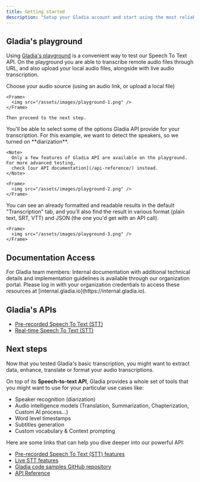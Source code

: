 ```yaml
---
title: Getting started
description: "Setup your Gladia account and start using the most reliable state-of-the-art Speech To Text API"
---
```



<SetupAccount />

## Gladia's playground

Using [Gladia's playground](https://app.gladia.io/playground/1) is a convenient way to test our Speech To Text API. On the playground
you are able to transcribe remote audio files through URL, and also upload your local audio files, alongside with live
audio transcription.

<Steps>
  <Step title="Select your audio source">
    Choose your audio source (using an audio link, or upload a local file)

    <Frame>
      <img src="/assets/images/playground-1.png" />
    </Frame>

    Then proceed to the next step.
  </Step>

  <Step title="Select features">
    You'll be able to select <Tooltip tip="If you want to see a complete list of the features Gladia's API provide check the Features section">some of
    the options</Tooltip> Gladia API provide for your transcription.
    For this example, we want to detect the speakers, so we turned on **diarization**.

    <Note>
      Only a few features of Gladia API are available on the playground. For more advanced testing,
      check [our API documentation](/api-reference/) instead.
    </Note>

    <Frame>
      <img src="/assets/images/playground-2.png" />
    </Frame>
  </Step>

  <Step title="Transcribe">
    You can see an already formatted and readable results in the default "Transcription" tab, and you'll also find
    the result in various format (plain text, SRT, VTT) and JSON (the one you'd get with an API call).

    <Frame>
      <img src="/assets/images/playground-3.png" />
    </Frame>
  </Step>
</Steps>

## Documentation Access

<Note>
  For Gladia team members: Internal documentation with additional technical details and implementation guidelines is available through our organization portal. Please log in with your organization credentials to access these resources at [internal.gladia.io](https://internal.gladia.io).
</Note>

## Gladia's APIs

* [Pre-recorded Speech To Text (STT)](/chapters/pre-recorded-stt/getting-started)
* [Real-time Speech To Text (STT)](/chapters/live-stt/getting-started)

## Next steps

Now that you tested Gladia's basic transcription, you might want to extract data, enhance, translate or format your audio
transcriptions.

On top of its **Speech-to-text API**, Gladia provides a whole set of tools that you might want
to use for your particular use cases like:

* Speaker recognition (diarization)
* Audio intelligence models (Translation, Summarization, Chapterization, Custom AI process...)
* Word level timestamps
* Subtitles generation
* Custom vocabulary & Context prompting

Here are some links that can help you dive deeper into our powerful API:

* [Pre-recorded Speech To Text (STT) features](/chapters/pre-recorded-stt/features)
* [Live STT features](/chapters/live-stt/features)
* [Gladia code samples GitHub repository](https://github.com/gladiaio/gladia-samples)
* [API Reference](/api-reference/)